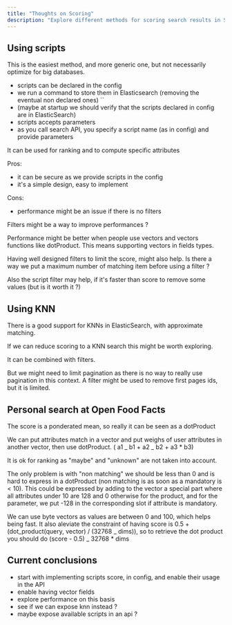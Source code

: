 ```yaml
---
title: "Thoughts on Scoring"
description: "Explore different methods for scoring search results in Search-a-licious. This document covers using scripts, K-Nearest Neighbors (KNN), and their application to personal search at Open Food Facts, analyzing the pros and cons of each approach."
---
```


## Using scripts

This is the easiest method, and more generic one, but not necessarily optimize for big databases.

- scripts can be declared in the config
- we run a command to store them in Elasticsearch (removing the eventual non declared ones)
  ``
- (maybe at startup we should verify that the scripts declared in config are in ElasticSearch)
- scripts accepts parameters
- as you call search API, you specify a script name (as in config) and provide parameters

It can be used for ranking and to compute specific attributes

Pros:

- it can be secure as we provide scripts in the config
- it's a simple design, easy to implement

Cons:

- performance might be an issue if there is no filters

Filters might be a way to improve performances ?

Performance might be better when people use vectors and vectors functions like dotProduct.
This means supporting vectors in fields types.

Having well designed filters to limit the score, might also help.
Is there a way we put a maximum number of matching item before using a filter ?

Also the script filter may help, if it's faster than score to remove some values (but is it worth it ?)

## Using KNN

There is a good support for KNNs in ElasticSearch, with approximate matching.

If we can reduce scoring to a KNN search this might be worth exploring.

It can be combined with filters.

But we might need to limit pagination as there is no way to really use pagination in this context.
A filter might be used to remove first pages ids, but it is limited.

## Personal search at Open Food Facts

The score is a ponderated mean, so really it can be seen as a dotProduct

We can put attributes match in a vector and put weighs of user attributes in another vector,
then use dotProduct. ( a1 _ b1 + a2 _ b2 + a3 \* b3)

It is ok for ranking as "maybe" and "unknown" are not taken into account.

The only problem is with "non matching" we should be less than 0 and is hard to express in a dotProduct
(non matching is as soon as a mandatory is < 10).
This could be expressed by adding to the vector a special part where all attributes under 10 are 128 and 0 otherwise for the product, and for the parameter, we put -128 in the corresponding slot if attribute is mandatory.

We can use byte vectors as values are between 0 and 100, which helps being fast. It also aleviate the constraint of having
score is 0.5 + (dot_product(query, vector) / (32768 _ dims)), so to retrieve the dot product you should do
(score - 0.5) _ 32768 \* dims

## Current conclusions

- start with implementing scripts score, in config, and enable their usage in the API
- enable having vector fields
- explore performance on this basis
- see if we can expose knn instead ?
- maybe expose available scripts in an api ?
